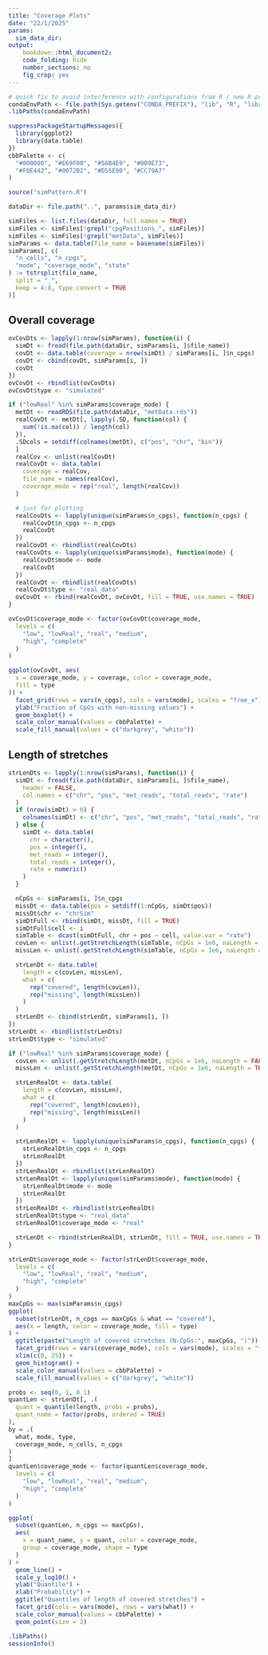 ```yaml
---
title: "Coverage Plots"
date: "22/1/2025"
params: 
  sim_data_dir: 
output:
    bookdown::html_document2:
    code_folding: hide
    number_sections: no
    fig_crop: yes
---
```


```r
# quick fix to avoid interference with configurations from R / new R process creating upon render
condaEnvPath <- file.path(Sys.getenv("CONDA_PREFIX"), "lib", "R", "library")
.libPaths(condaEnvPath)

suppressPackageStartupMessages({
  library(ggplot2)
  library(data.table)
})
cbbPalette <- c(
  "#000000", "#E69F00", "#56B4E9", "#009E73",
  "#F0E442", "#0072B2", "#D55E00", "#CC79A7"
)

source("simPattern.R")
```

```r
dataDir <- file.path("..", params$sim_data_dir)

simFiles <- list.files(dataDir, full.names = TRUE)
simFiles <- simFiles[!grepl("cpgPositions_", simFiles)]
simFiles <- simFiles[!grepl("metData", simFiles)]
simParams <- data.table(file_name = basename(simFiles))
simParams[, c(
  "n_cells", "n_cpgs",
  "mode", "coverage_mode", "state"
) := tstrsplit(file_name,
  split = "_",
  keep = 4:8, type.convert = TRUE
)]
```

## Overall coverage

```r
ovCovDts <- lapply(1:nrow(simParams), function(i) {
  simDt <- fread(file.path(dataDir, simParams[i, ]$file_name))
  covDt <- data.table(coverage = nrow(simDt) / simParams[i, ]$n_cpgs)
  covDt <- cbind(covDt, simParams[i, ])
  covDt
})
ovCovDt <- rbindlist(ovCovDts)
ovCovDt$type <- "simulated"

if ("lowReal" %in% simParams$coverage_mode) {
  metDt <- readRDS(file.path(dataDir, "metData.rds"))
  realCovDt <- metDt[, lapply(.SD, function(col) {
    sum(!is.na(col)) / length(col)
  }),
  .SDcols = setdiff(colnames(metDt), c("pos", "chr", "bin"))
  ]
  realCov <- unlist(realCovDt)
  realCovDt <- data.table(
    coverage = realCov,
    file_name = names(realCov),
    coverage_mode = rep("real", length(realCov))
  )

  # just for plotting
  realCovDts <- lapply(unique(simParams$n_cpgs), function(n_cpgs) {
    realCovDt$n_cpgs <- n_cpgs
    realCovDt
  })
  realCovDt <- rbindlist(realCovDts)
  realCovDts <- lapply(unique(simParams$mode), function(mode) {
    realCovDt$mode <- mode
    realCovDt
  })
  realCovDt <- rbindlist(realCovDts)
  realCovDt$type <- "real_data"
  ovCovDt <- rbind(realCovDt, ovCovDt, fill = TRUE, use.names = TRUE)
}

ovCovDt$coverage_mode <- factor(ovCovDt$coverage_mode,
  levels = c(
    "low", "lowReal", "real", "medium",
    "high", "complete"
  )
)

ggplot(ovCovDt, aes(
  x = coverage_mode, y = coverage, color = coverage_mode,
  fill = type
)) +
  facet_grid(rows = vars(n_cpgs), cols = vars(mode), scales = "free_x") +
  ylab("Fraction of CpGs with non-missing values") +
  geom_boxplot() +
  scale_color_manual(values = cbbPalette) +
  scale_fill_manual(values = c("darkgrey", "white"))
```

## Length of stretches

```r
strLenDts <- lapply(1:nrow(simParams), function(i) {
  simDt <- fread(file.path(dataDir, simParams[i, ]$file_name),
    header = FALSE,
    col.names = c("chr", "pos", "met_reads", "total_reads", "rate")
  )
  if (nrow(simDt) > 0) {
    colnames(simDt) <- c("chr", "pos", "met_reads", "total_reads", "rate")
  } else {
    simDt <- data.table(
      chr = character(),
      pos = integer(),
      met_reads = integer(),
      total_reads = integer(),
      rate = numeric()
    )
  }

  nCpGs <- simParams[i, ]$n_cpgs
  missDt <- data.table(pos = setdiff(1:nCpGs, simDt$pos))
  missDt$chr <- "chrSim"
  simDtFull <- rbind(simDt, missDt, fill = TRUE)
  simDtFull$cell <- i
  simTable <- dcast(simDtFull, chr + pos ~ cell, value.var = "rate")
  covLen <- unlist(.getStretchLength(simTable, nCpGs = 1e6, naLength = FALSE))
  missLen <- unlist(.getStretchLength(simTable, nCpGs = 1e6, naLength = TRUE))

  strLenDt <- data.table(
    length = c(covLen, missLen),
    what = c(
      rep("covered", length(covLen)),
      rep("missing", length(missLen))
    )
  )
  strLenDt <- cbind(strLenDt, simParams[i, ])
})
strLenDt <- rbindlist(strLenDts)
strLenDt$type <- "simulated"

if ("lowReal" %in% simParams$coverage_mode) {
  covLen <- unlist(.getStretchLength(metDt, nCpGs = 1e6, naLength = FALSE))
  missLen <- unlist(.getStretchLength(metDt, nCpGs = 1e6, naLength = TRUE))

  strLenRealDt <- data.table(
    length = c(covLen, missLen),
    what = c(
      rep("covered", length(covLen)),
      rep("missing", length(missLen))
    )
  )

  strLenRealDt <- lapply(unique(simParams$n_cpgs), function(n_cpgs) {
    strLenRealDt$n_cpgs <- n_cpgs
    strLenRealDt
  })
  strLenRealDt <- rbindlist(strLenRealDt)
  strLenRealDt <- lapply(unique(simParams$mode), function(mode) {
    strLenRealDt$mode <- mode
    strLenRealDt
  })
  strLenRealDt <- rbindlist(strLenRealDt)
  strLenRealDt$type <- "real_data"
  strLenRealDt$coverage_mode <- "real"

  strLenDt <- rbind(strLenRealDt, strLenDt, fill = TRUE, use.names = TRUE)
}

strLenDt$coverage_mode <- factor(strLenDt$coverage_mode,
  levels = c(
    "low", "lowReal", "real", "medium",
    "high", "complete"
  )
)
maxCpGs <- max(simParams$n_cpgs)
ggplot(
  subset(strLenDt, n_cpgs == maxCpGs & what == "covered"),
  aes(x = length, color = coverage_mode, fill = type)
) +
  ggtitle(paste("Length of covered stretches (N-CpGs:", maxCpGs, ")")) +
  facet_grid(rows = vars(coverage_mode), cols = vars(mode), scales = "free") +
  xlim(c(0, 25)) +
  geom_histogram() +
  scale_color_manual(values = cbbPalette) +
  scale_fill_manual(values = c("darkgrey", "white"))
```

```r
probs <- seq(0, 1, 0.1)
quantLen <- strLenDt[, .(
  quant = quantile(length, probs = probs),
  quant_name = factor(probs, ordered = TRUE)
),
by = .(
  what, mode, type,
  coverage_mode, n_cells, n_cpgs
)
]
quantLen$coverage_mode <- factor(quantLen$coverage_mode,
  levels = c(
    "low", "lowReal", "real", "medium",
    "high", "complete"
  )
)

ggplot(
  subset(quantLen, n_cpgs == maxCpGs),
  aes(
    x = quant_name, y = quant, color = coverage_mode,
    group = coverage_mode, shape = type
  )
) +
  geom_line() +
  scale_y_log10() +
  ylab("Quantile") +
  xlab("Probability") +
  ggtitle("Quantiles of length of covered stretches") +
  facet_grid(cols = vars(mode), rows = vars(what)) +
  scale_color_manual(values = cbbPalette) +
  geom_point(size = 2)
```

```r
.libPaths()
sessionInfo()
```
